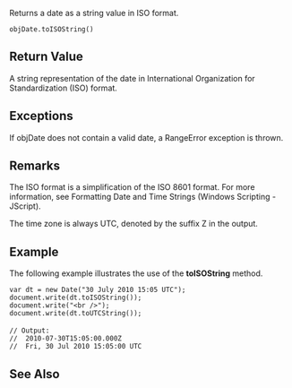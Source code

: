 Returns a date as a string value in ISO format.

 objDate.toISOString()

==Return Value==
A string representation of the date in International Organization for Standardization (ISO) format.


==Exceptions==
If objDate does not contain a valid date, a RangeError exception is thrown.


==Remarks==
The ISO format is a simplification of the ISO 8601 format. For more information, see Formatting Date and Time Strings (Windows Scripting - JScript).

The time zone is always UTC, denoted by the suffix Z in the output.


==Example==
The following example illustrates the use of the '''toISOString''' method.

 var dt = new Date("30 July 2010 15:05 UTC");
 document.write(dt.toISOString());
 document.write("&lt;br /&gt;");
 document.write(dt.toUTCString());
 
 // Output:
 //  2010-07-30T15:05:00.000Z
 //  Fri, 30 Jul 2010 15:05:00 UTC

==See Also==

              

              
